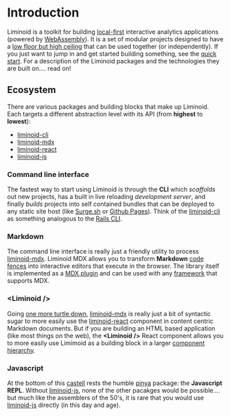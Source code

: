 

# Introduction

Liminoid is a toolkit for building [local-first][local-first] interactive analytics applications (powered by [WebAssembly](https://webassembly.org/)). It is a set of modular projects designed to have a [low floor but high ceiling](http://www.papert.org) that can be used together (or independently). If you just want to jump in and get started building something, see the [quick start](/overview/quick-start/). For a description of the Liminoid packages and the technologies they are built on.... read on!

## Ecosystem

There are various packages and building blocks that make up Liminoid. Each targets a different abstraction level with its API (from **highest** to **lowest**):

- [liminoid-cli](https://github.com/liminoid/liminoid-cli)
- [liminoid-mdx](https://github.com/liminoid/liminoid-mdx)
- [liminoid-react](https://github.com/liminoid/liminoid-react)
- [liminoid-js](https://github.com/liminoid/liminoid-js)

### Command line interface

The fastest way to start using Liminoid is through the **CLI** which _scaffolds_ out new projects, has a built in live reloading _development server_, and finally _builds_ projects into self contained bundles that can be deployed to any static site host (like [Surge.sh](https://surge.sh/) or [Github Pages](https://pages.github.com/)). Think of the [liminoid-cli](/reference/cli/) as something analogous to the [Rails CLI](https://guides.rubyonrails.org/command_line.html).

### Markdown

The command line interface is really just a friendly utility to process [liminoid-mdx](/guides/markdown/). Liminoid MDX allows you to transform **Markdown** [code fences](https://help.github.com/en/github/writing-on-github/creating-and-highlighting-code-blocks) into interactive editors that execute in the browser. The library itself is implemented as a [MDX plugin](https://mdxjs.com/advanced/plugins) and can be used with any [framework](https://mdxjs.com/getting-started#installation-guides) that supports MDX.

### <Liminoid /\>

Going [one more turtle down](https://en.wikipedia.org/wiki/Turtles_all_the_way_down#/media/File:River_terrapin.jpg), [liminoid-mdx](/guides/markdown/) is really just a bit of syntactic sugar to more easily use the [liminoid-react](/reference/react/) component in content centric Markdown documents. But if you are building an HTML based application (like most things on the web), the **<Liminoid /\>** React component allows you to more easily use Limimoid as a building block in a larger [component hierarchy](https://reactjs.org/docs/thinking-in-react.html#step-1-break-the-ui-into-a-component-hierarchy).

### Javascript

At the bottom of this [castell](https://en.wikipedia.org/wiki/Castell) rests the humble [pinya](https://www.castellersdebarcelona.cat/wp-content/uploads/2014/03/cartell.jpg) package: the **Javascript REPL**. Without [liminoid-js](/reference/javascript/), none of the other pacakges would be possible.... but much like the assemblers of the 50's, it is rare that you would use [liminoid-js](/reference/javascript/) directly (in this day and age).

[local-first]: https://www.inkandswitch.com/local-first.html
